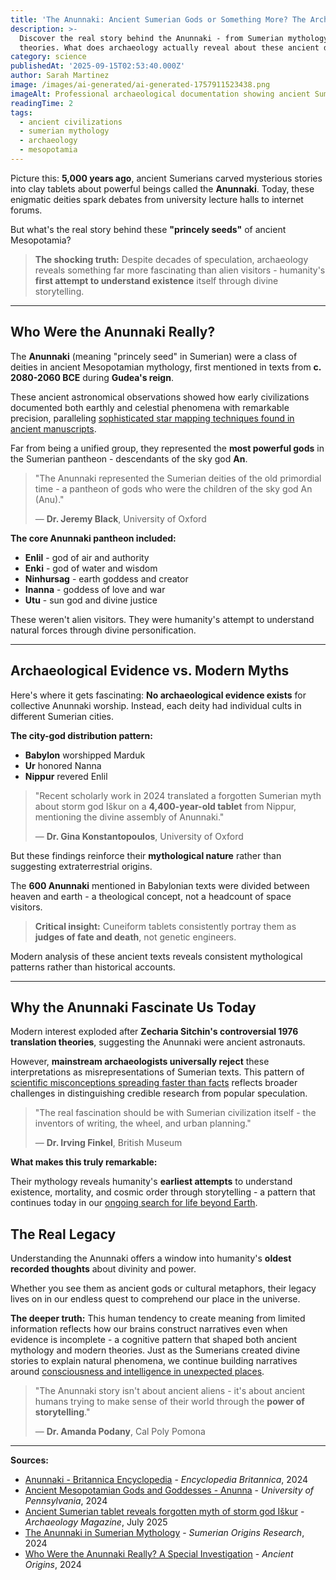 ```yaml
---
title: 'The Anunnaki: Ancient Sumerian Gods or Something More? The Archaeological Truth'
description: >-
  Discover the real story behind the Anunnaki - from Sumerian mythology to modern
  theories. What does archaeology actually reveal about these ancient deities?
category: science
publishedAt: '2025-09-15T02:53:40.000Z'
author: Sarah Martinez
image: /images/ai-generated/ai-generated-1757911523438.png
imageAlt: Professional archaeological documentation showing ancient Sumerian cuneiform tablets and Mesopotamian artifacts in museum-quality lighting, representing scientific research into early civilization and mythology
readingTime: 2
tags:
  - ancient civilizations
  - sumerian mythology
  - archaeology
  - mesopotamia
---
```


Picture this: **5,000 years ago**, ancient Sumerians carved mysterious stories into clay tablets about powerful beings called the **Anunnaki**. Today, these enigmatic deities spark debates from university lecture halls to internet forums.

But what's the real story behind these **"princely seeds"** of ancient Mesopotamia?

> **The shocking truth:** Despite decades of speculation, archaeology reveals something far more fascinating than alien visitors - humanity's **first attempt to understand existence** itself through divine storytelling.

---

## Who Were the Anunnaki Really?

The **Anunnaki** (meaning "princely seed" in Sumerian) were a class of deities in ancient Mesopotamian mythology, first mentioned in texts from **c. 2080-2060 BCE** during **Gudea's reign**.

These ancient astronomical observations showed how early civilizations documented both earthly and celestial phenomena with remarkable precision, paralleling [sophisticated star mapping techniques found in ancient manuscripts](../space/500-year-old-manuscript-reveals-ancient-astronomy-knowledge).

Far from being a unified group, they represented the **most powerful gods** in the Sumerian pantheon - descendants of the sky god **An**.

> "The Anunnaki represented the Sumerian deities of the old primordial time - a pantheon of gods who were the children of the sky god An (Anu)."
>
> — **Dr. Jeremy Black**, University of Oxford

**The core Anunnaki pantheon included:**

- **Enlil** - god of air and authority
- **Enki** - god of water and wisdom
- **Ninhursag** - earth goddess and creator
- **Inanna** - goddess of love and war
- **Utu** - sun god and divine justice

These weren't alien visitors. They were humanity's attempt to understand natural forces through divine personification.

---

## Archaeological Evidence vs. Modern Myths

Here's where it gets fascinating: **No archaeological evidence exists** for collective Anunnaki worship. Instead, each deity had individual cults in different Sumerian cities.

**The city-god distribution pattern:**

- **Babylon** worshipped Marduk
- **Ur** honored Nanna
- **Nippur** revered Enlil

> "Recent scholarly work in 2024 translated a forgotten Sumerian myth about storm god Iškur on a **4,400-year-old tablet** from Nippur, mentioning the divine assembly of Anunnaki."
>
> — **Dr. Gina Konstantopoulos**, University of Oxford

But these findings reinforce their **mythological nature** rather than suggesting extraterrestrial origins.

The **600 Anunnaki** mentioned in Babylonian texts were divided between heaven and earth - a theological concept, not a headcount of space visitors.

> **Critical insight:** Cuneiform tablets consistently portray them as **judges of fate and death**, not genetic engineers.

Modern analysis of these ancient texts reveals consistent mythological patterns rather than historical accounts.

---

## Why the Anunnaki Fascinate Us Today

Modern interest exploded after **Zecharia Sitchin's controversial 1976 translation theories**, suggesting the Anunnaki were ancient astronauts.

However, **mainstream archaeologists universally reject** these interpretations as misrepresentations of Sumerian texts. This pattern of [scientific misconceptions spreading faster than facts](../psychology/your-brain-lies-to-you-cognitive-biases-2025) reflects broader challenges in distinguishing credible research from popular speculation.

> "The real fascination should be with Sumerian civilization itself - the inventors of writing, the wheel, and urban planning."
>
> — **Dr. Irving Finkel**, British Museum

**What makes this truly remarkable:**

Their mythology reveals humanity's **earliest attempts** to understand existence, mortality, and cosmic order through storytelling - a pattern that continues today in our [ongoing search for life beyond Earth](../space/nasa-mars-emergency-discovery-biosignature).

## The Real Legacy

Understanding the Anunnaki offers a window into humanity's **oldest recorded thoughts** about divinity and power.

Whether you see them as ancient gods or cultural metaphors, their legacy lives on in our endless quest to comprehend our place in the universe.

**The deeper truth:** This human tendency to create meaning from limited information reflects how our brains construct narratives even when evidence is incomplete - a cognitive pattern that shaped both ancient mythology and modern theories. Just as the Sumerians created divine stories to explain natural phenomena, we continue building narratives around [consciousness and intelligence in unexpected places](../science/water-hidden-intelligence-memory-consciousness-research).

> "The Anunnaki story isn't about ancient aliens - it's about ancient humans trying to make sense of their world through the **power of storytelling**."
>
> — **Dr. Amanda Podany**, Cal Poly Pomona

---

**Sources:**

- [Anunnaki - Britannica Encyclopedia](https://www.britannica.com/topic/Anunnaki) - _Encyclopedia Britannica_, 2024
- [Ancient Mesopotamian Gods and Goddesses - Anunna](https://oracc.museum.upenn.edu/amgg/listofdeities/anunna/) - _University of Pennsylvania_, 2024
- [Ancient Sumerian tablet reveals forgotten myth of storm god Iškur](https://archaeologymag.com/2025/07/forgotten-sumerian-myth-of-storm-god-iskur/) - _Archaeology Magazine_, July 2025
- [The Anunnaki in Sumerian Mythology](https://www.sumerianorigins.com/post/the-anunnaki-in-sumerian-mythology-gods-origin-history) - _Sumerian Origins Research_, 2024
- [Who Were the Anunnaki Really? A Special Investigation](https://www.ancient-origins.net/news-history-archaeology-myths-legends/anunnaki-true-identity-0021887) - _Ancient Origins_, 2024

